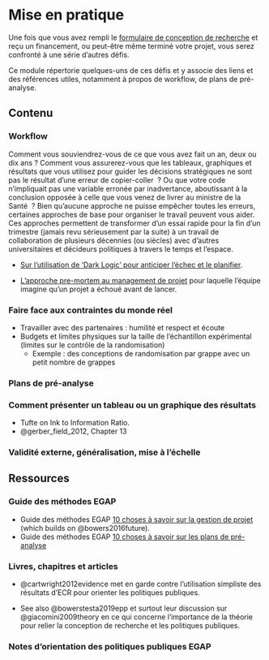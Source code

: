# Mise en pratique {.tabset}

Une fois que vous avez rempli le [formulaire de conception de recherche](processus-de-conception-de-recherche.html) et reçu un financement, ou peut-être même terminé votre projet, vous serez confronté à une série d'autres défis.

Ce module répertorie quelques-uns de ces défis et y associe des liens et des références utiles, notamment à propos de workflow, de plans de pré-analyse.

## Contenu

### Workflow

Comment vous souviendrez-vous de ce que vous avez fait un an, deux ou dix ans ? Comment vous assurerez-vous que les tableaux, graphiques et résultats que vous utilisez pour guider les décisions stratégiques ne sont pas le résultat d'une erreur de copier-coller  ? Ou que votre code n'impliquait pas une variable erronée par inadvertance, aboutissant à la conclusion opposée à celle que vous venez de livrer au ministre de la Santé  ? Bien qu'aucune approche ne puisse empêcher toutes les erreurs, certaines approches de base pour organiser le travail peuvent vous aider. Ces approches permettent de transformer d'un essai rapide pour la fin d'un trimestre (jamais revu sérieusement par la suite) à un travail de collaboration de plusieurs décennies (ou siècles) avec d'autres universitaires et décideurs politiques à travers le temps et l'espace.

  - [Sur l'utilisation de 'Dark Logic' pour anticiper l'échec et le planifier](https://jech.bmj.com/content/jech/69/1/95.full.pdf).

  - [L'approche pre-mortem au management de projet](https://en.wikipedia.org/wiki/Pre-mortem) pour laquelle l'équipe imagine qu'un projet a échoué avant de lancer.

### Faire face aux contraintes du monde réel

 - Travailler avec des partenaires : humilité et respect et écoute
 - Budgets et limites physiques sur la taille de l'échantillon expérimental (limites sur le contrôle de la randomisation)
    - Exemple : des conceptions de randomisation par grappe avec un petit nombre de grappes

### Plans de pré-analyse

### Comment présenter un tableau ou un graphique des résultats

 - Tufte on Ink to Information Ratio.
 - @gerber_field_2012, Chapter 13

### Validité externe, généralisation, mise à l'échelle

## Ressources

### Guide des méthodes EGAP

  - Guide des méthodes EGAP [10 choses à savoir sur la gestion de projet](https://egap.org/resource/10-things-to-know-about-project-workflow/) (which builds on @bowers2016future).
  - Guide des méthodes EGAP [10 choses à savoir sur les plans de pré-analyse](https://egap.org/resource/10-things-to-know-about-pre-analysis-plans/)

### Livres, chapitres et articles

  - @cartwright2012evidence met en garde contre l'utilisation simpliste des résultats d'ECR pour orienter les politiques publiques.

  - See also @bowerstesta2019epp et surtout leur discussion sur @giacomini2009theory en ce qui concerne l'importance de la théorie pour relier la conception de recherche et les politiques publiques.

### Notes d'orientation des politiques publiques EGAP

